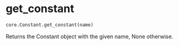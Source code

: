 # get_constant { #ANNarchy.core.Constant.get_constant }

```python
core.Constant.get_constant(name)
```

Returns the Constant object with the given name, None otherwise.